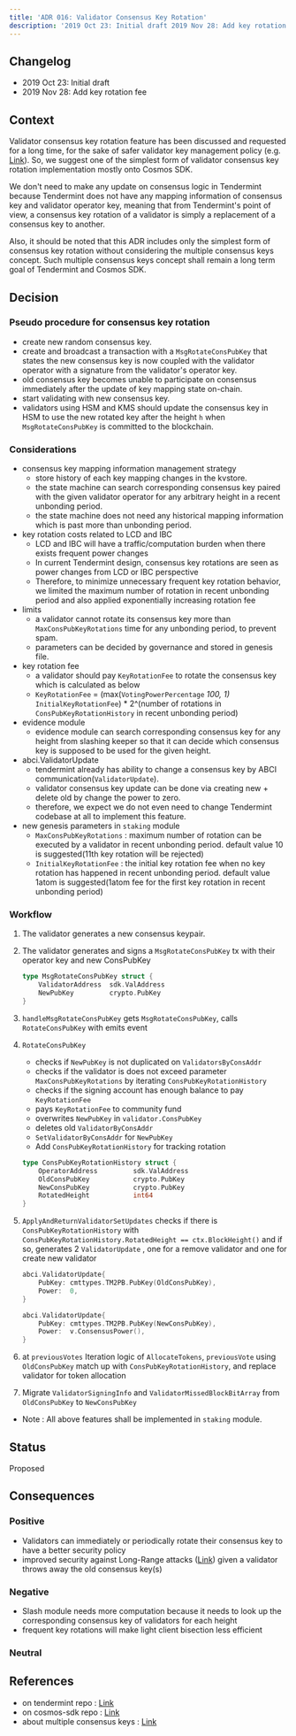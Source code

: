 ```yaml
---
title: 'ADR 016: Validator Consensus Key Rotation'
description: '2019 Oct 23: Initial draft 2019 Nov 28: Add key rotation fee'
---
```

## Changelog

* 2019 Oct 23: Initial draft
* 2019 Nov 28: Add key rotation fee

## Context

Validator consensus key rotation feature has been discussed and requested for a long time, for the sake of safer validator key management policy (e.g. [Link](https://github.com/tendermint/tendermint/issues/1136)). So, we suggest one of the simplest form of validator consensus key rotation implementation mostly onto Cosmos SDK.

We don't need to make any update on consensus logic in Tendermint because Tendermint does not have any mapping information of consensus key and validator operator key, meaning that from Tendermint's point of view, a consensus key rotation of a validator is simply a replacement of a consensus key to another.

Also, it should be noted that this ADR includes only the simplest form of consensus key rotation without considering the multiple consensus keys concept. Such multiple consensus keys concept shall remain a long term goal of Tendermint and Cosmos SDK.

## Decision

### Pseudo procedure for consensus key rotation

* create new random consensus key.
* create and broadcast a transaction with a `MsgRotateConsPubKey` that states the new consensus key is now coupled with the validator operator with a signature from the validator's operator key.
* old consensus key becomes unable to participate on consensus immediately after the update of key mapping state on-chain.
* start validating with new consensus key.
* validators using HSM and KMS should update the consensus key in HSM to use the new rotated key after the height `h` when `MsgRotateConsPubKey` is committed to the blockchain.

### Considerations

* consensus key mapping information management strategy
  * store history of each key mapping changes in the kvstore.
  * the state machine can search corresponding consensus key paired with the given validator operator for any arbitrary height in a recent unbonding period.
  * the state machine does not need any historical mapping information which is past more than unbonding period.
* key rotation costs related to LCD and IBC
  * LCD and IBC will have a traffic/computation burden when there exists frequent power changes
  * In current Tendermint design, consensus key rotations are seen as power changes from LCD or IBC perspective
  * Therefore, to minimize unnecessary frequent key rotation behavior, we limited the maximum number of rotation in recent unbonding period and also applied exponentially increasing rotation fee
* limits
  * a validator cannot rotate its consensus key more than `MaxConsPubKeyRotations` time for any unbonding period, to prevent spam.
  * parameters can be decided by governance and stored in genesis file.
* key rotation fee
  * a validator should pay `KeyRotationFee` to rotate the consensus key which is calculated as below
  * `KeyRotationFee` = (max(`VotingPowerPercentage` *100, 1)* `InitialKeyRotationFee`) \* 2^(number of rotations in `ConsPubKeyRotationHistory` in recent unbonding period)
* evidence module
  * evidence module can search corresponding consensus key for any height from slashing keeper so that it can decide which consensus key is supposed to be used for the given height.
* abci.ValidatorUpdate
  * tendermint already has ability to change a consensus key by ABCI communication(`ValidatorUpdate`).
  * validator consensus key update can be done via creating new + delete old by change the power to zero.
  * therefore, we expect we do not even need to change Tendermint codebase at all to implement this feature.
* new genesis parameters in `staking` module
  * `MaxConsPubKeyRotations` : maximum number of rotation can be executed by a validator in recent unbonding period. default value 10 is suggested(11th key rotation will be rejected)
  * `InitialKeyRotationFee` : the initial key rotation fee when no key rotation has happened in recent unbonding period. default value 1atom is suggested(1atom fee for the first key rotation in recent unbonding period)

### Workflow

1. The validator generates a new consensus keypair.

2. The validator generates and signs a `MsgRotateConsPubKey` tx with their operator key and new ConsPubKey

   ```go
   type MsgRotateConsPubKey struct {
       ValidatorAddress  sdk.ValAddress
       NewPubKey         crypto.PubKey
   }
   ```

3. `handleMsgRotateConsPubKey` gets `MsgRotateConsPubKey`, calls `RotateConsPubKey` with emits event

4. `RotateConsPubKey`

   * checks if `NewPubKey` is not duplicated on `ValidatorsByConsAddr`
   * checks if the validator is does not exceed parameter `MaxConsPubKeyRotations` by iterating `ConsPubKeyRotationHistory`
   * checks if the signing account has enough balance to pay `KeyRotationFee`
   * pays `KeyRotationFee` to community fund
   * overwrites `NewPubKey` in `validator.ConsPubKey`
   * deletes old `ValidatorByConsAddr`
   * `SetValidatorByConsAddr` for `NewPubKey`
   * Add `ConsPubKeyRotationHistory` for tracking rotation

   ```go
   type ConsPubKeyRotationHistory struct {
       OperatorAddress         sdk.ValAddress
       OldConsPubKey           crypto.PubKey
       NewConsPubKey           crypto.PubKey
       RotatedHeight           int64
   }
   ```

5. `ApplyAndReturnValidatorSetUpdates` checks if there is `ConsPubKeyRotationHistory` with `ConsPubKeyRotationHistory.RotatedHeight == ctx.BlockHeight()` and if so, generates 2 `ValidatorUpdate` , one for a remove validator and one for create new validator

   ```go
   abci.ValidatorUpdate{
       PubKey: cmttypes.TM2PB.PubKey(OldConsPubKey),
       Power:  0,
   }

   abci.ValidatorUpdate{
       PubKey: cmttypes.TM2PB.PubKey(NewConsPubKey),
       Power:  v.ConsensusPower(),
   }
   ```

6. at `previousVotes` Iteration logic of `AllocateTokens`,  `previousVote` using `OldConsPubKey` match up with `ConsPubKeyRotationHistory`, and replace validator for token allocation

7. Migrate `ValidatorSigningInfo` and `ValidatorMissedBlockBitArray` from `OldConsPubKey` to `NewConsPubKey`

* Note : All above features shall be implemented in `staking` module.

## Status

Proposed

## Consequences

### Positive

* Validators can immediately or periodically rotate their consensus key to have a better security policy
* improved security against Long-Range attacks ([Link](https://nearprotocol.com/blog/long-range-attacks-and-a-new-fork-choice-rule)) given a validator throws away the old consensus key(s)

### Negative

* Slash module needs more computation because it needs to look up the corresponding consensus key of validators for each height
* frequent key rotations will make light client bisection less efficient

### Neutral

## References

* on tendermint repo : [Link](https://github.com/tendermint/tendermint/issues/1136)
* on cosmos-sdk repo : [Link](https://github.com/cosmos/cosmos-sdk/issues/5231)
* about multiple consensus keys : [Link](https://github.com/tendermint/tendermint/issues/1758#issuecomment-545291698)
